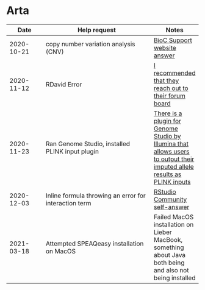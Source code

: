 # Arta

| Date | Help request | Notes |
| ---- | ------------ | ----- |
| 2020-10-21 | copy number variation analysis (CNV) | [BioC Support website answer](https://support.bioconductor.org/p/134876/#134917) |
| 2020-11-12 | RDavid Error | [I recommended that they reach out to their forum board](https://support.bioconductor.org/p/p132558/#p132872) |
| 2020-11-23 | Ran Genome Studio, installed PLINK input plugin | [There is a plugin for Genome Studio by Illumina that allows users to output their imputed allele results as PLINK inputs](https://support.illumina.com/downloads/genomestudio-2-0-plug-ins.html) |
| 2020-12-03 | Inline formula throwing an error for interaction term | [RStudio Community self-answer](https://community.rstudio.com/t/recipes-package-cannot-create-interaction-term-in-step-interact/89860) |
| 2021-03-18 | Attempted SPEAQeasy installation on MacOS | Failed MacOS installation on Lieber MacBook, something about Java both being and also not being installed |

